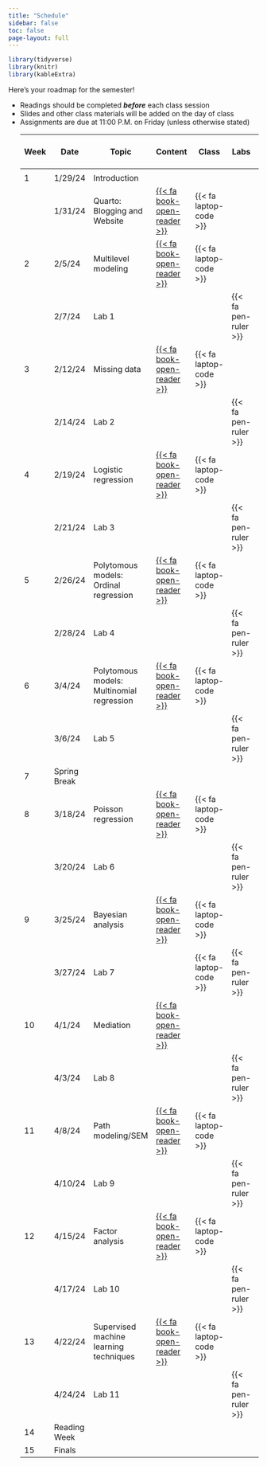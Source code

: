 ```yaml
---
title: "Schedule"
sidebar: false
toc: false
page-layout: full
---
```


```r
library(tidyverse)
library(knitr)
library(kableExtra)
```

Here's your roadmap for the semester!

<ul class="icon-list">

<li><i class="fas fa-book-reader"></i> Readings should be completed ***before*** each class session</li>

<li><i class="fas fa-tv"></i> Slides and other class materials will be added on the day of class</li>

<li><i class="fas fa pen-ruler"></i> Assignments are due at 11:00 P.M. on Friday (unless otherwise stated)</li>

| Week  | Date | Topic | Content | Class | Labs | [{{<    fa   person >}}] |
|---|---|---|---|---|---|---|
|  |   |   |  |  |  |  |
| 1 | 1/29/24 | Introduction |  |  |  |  |
|  | 1/31/24 | Quarto:   Blogging and Website | [{{<    fa   book-open-reader >}}](/schedule/01-week.qmd) | {{< fa laptop-code   >}} |  | Jason |
| 2 | 2/5/24 | Multilevel   modeling | [{{<    fa   book-open-reader >}}](/schedule/02-week-mlm.qmd) | {{< fa laptop-code   >}} |  |  |
|  | 2/7/24 | Lab 1 |  |  | {{< fa pen-ruler >}} |  |
| 3 | 2/12/24 | Missing data | [{{<    fa   book-open-reader >}}](/schedule/03-week.qmd) | {{< fa laptop-code   >}} |  |  |
|  | 2/14/24 | Lab 2 |  |  | {{< fa pen-ruler >}} |  |
| 4 | 2/19/24 | Logistic regression | [{{<    fa   book-open-reader >}}](/schedule/04-week-logistic.qmd) | {{< fa laptop-code   >}} |  |  |
|  | 2/21/24 | Lab 3 |  |  | {{< fa pen-ruler >}} |  |
| 5 | 2/26/24 | Polytomous models: Ordinal regression | [{{<    fa   book-open-reader >}}](/schedule/05-week-ord.qmd) | {{< fa laptop-code   >}} |  |  |
|  | 2/28/24 | Lab 4 |  |  | {{< fa pen-ruler >}} |  |
| 6 | 3/4/24 | Polytomous models:  Multinomial regression | [{{<    fa   book-open-reader >}}](/schedule/06-week-mult.qmd) | {{< fa laptop-code   >}} |  |  |
|  | 3/6/24 | Lab 5 |  |  | {{< fa pen-ruler >}} |  |
| 7 | Spring Break |   |  |  |  |  |
| 8 | 3/18/24 | Poisson regression | [{{<    fa   book-open-reader >}}](/schedule/08-week-pos.qmd) | {{< fa laptop-code   >}} |  |  |
|  | 3/20/24 | Lab 6  |  |  | {{< fa pen-ruler >}} |  |
| 9 | 3/25/24 | Bayesian analysis | [{{<    fa   book-open-reader >}}](/schedule/08-week-bayes.qmd) | {{< fa laptop-code   >}} |  |  |
|  | 3/27/24 | Lab 7 |  | {{< fa laptop-code >}} | {{< fa pen-ruler >}} |  |
| 10 | 4/1/24 | Mediation | [{{<    fa   book-open-reader >}}](/schedule/10-week-med.qmd) |  |  |  |
|  | 4/3/24 | Lab 8  |  |  | {{< fa pen-ruler >}} |  |
| 11 | 4/8/24 | Path modeling/SEM | [{{<    fa   book-open-reader >}}](/schedule/11-week-sem.qmd) | {{< fa laptop-code   >}} |  |  |
|  | 4/10/24 | Lab 9  |  |  | {{< fa pen-ruler >}} |  |
| 12 | 4/15/24 | Factor analysis | [{{<    fa   book-open-reader >}}](/schedule/12-week-fa.qmd) | {{< fa laptop-code   >}} |  |  |
|  | 4/17/24 | Lab 10 |  |  | {{< fa pen-ruler >}} |  |
| 13 | 4/22/24 | Supervised machine learning techniques | [{{<    fa   book-open-reader >}}](/schedule/13-week-ML.qmd) | {{< fa laptop-code   >}} |  |  |
|  | 4/24/24 | Lab 11 |  |  | {{< fa pen-ruler >}} |  |
| 14 | Reading Week |   |  |  |  |  |
| 15 | Finals |   |  |  |  |  |
